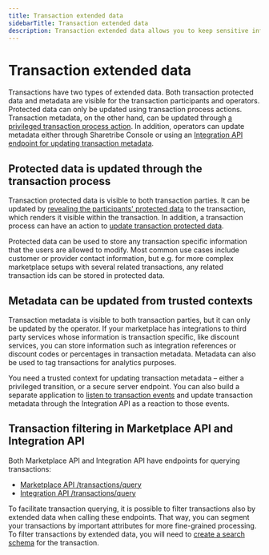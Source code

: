 ```yaml
---
title: Transaction extended data
sidebarTitle: Transaction extended data
description: Transaction extended data allows you to keep sensitive information stored and visible for both transaction parties, as well as add information related to, for example, integrations or analytics.
---
```


# Transaction extended data

Transactions have two types of extended data. Both transaction protected
data and metadata are visible for the transaction participants and
operators. Protected data can only be updated using transaction process
actions. Transaction metadata, on the other hand, can be updated through
[a privileged transaction process action](/references/transaction-process-actions/#actionprivileged-update-metadata).
In addition, operators can update metadata either through Sharetribe
Console or using an
[Integration API endpoint for updating transaction metadata](https://www.sharetribe.com/api-reference/integration.html#update-transaction-metadata).

## Protected data is updated through the transaction process

Transaction protected data is visible to both transaction parties. It
can be updated by
[revealing the participants' protected data](/concepts/user-extended-data/#revealing-information-within-the-transaction)
to the transaction, which renders it visible within the transaction. In
addition, a transaction process can have an action to
[update transaction protected data](/references/transaction-process-actions/#actionupdate-protected-data).

Protected data can be used to store any transaction specific information
that the users are allowed to modify. Most common use cases include
customer or provider contact information, but e.g. for more complex
marketplace setups with several related transactions, any related
transaction ids can be stored in protected data.

## Metadata can be updated from trusted contexts

Transaction metadata is visible to both transaction parties, but it can
only be updated by the operator. If your marketplace has integrations to
third party services whose information is transaction specific, like
discount services, you can store information such as integration
references or discount codes or percentages in transaction metadata.
Metadata can also be used to tag transactions for analytics purposes.

You need a trusted context for updating transaction metadata – either a
privileged transition, or a secure server endpoint. You can also build a
separate application to
[listen to transaction events](/how-to/reacting-to-events/) and update
transaction metadata through the Integration API as a reaction to those
events.

## Transaction filtering in Marketplace API and Integration API

Both Marketplace API and Integration API have endpoints for querying
transactions:

- [Marketplace API /transactions/query](https://www.sharetribe.com/api-reference/marketplace.html#query-transactions)
- [Integration API /transactions/query](https://www.sharetribe.com/api-reference/integration.html#query-transactions)

To facilitate transaction querying, it is possible to filter
transactions also by extended data when calling these endpoints. That
way, you can segment your transactions by important attributes for more
fine-grained processing. To filter transactions by extended data, you
will need to
[create a search schema](/how-to/manage-search-schemas-with-sharetribe-cli/)
for the transaction.
